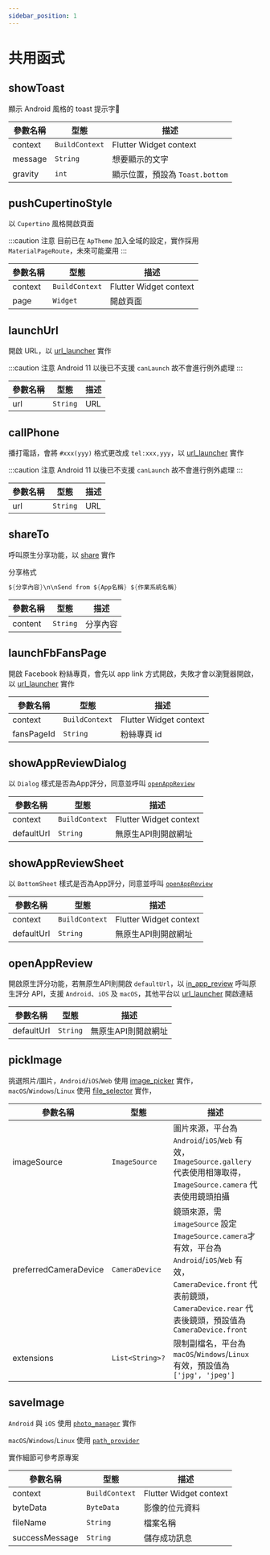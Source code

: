 ```yaml
---
sidebar_position: 1
---
```


# 共用函式

## showToast

顯示 Android 風格的 toast 提示字

| 參數名稱                         | 型態                             | 描述                             |
| ------------------------------- | ------------------------------- | ------------------------------- |
| context | `BuildContext` | Flutter Widget context |
| message | `String` | 想要顯示的文字 |
| gravity | `int` | 顯示位置，預設為 `Toast.bottom` |

## pushCupertinoStyle

以 `Cupertino` 風格開啟頁面

:::caution 注意
目前已在 `ApTheme` 加入全域的設定，實作採用 `MaterialPageRoute`，未來可能棄用
:::

| 參數名稱                         | 型態                             | 描述                             |
| ------------------------------- | ------------------------------- | ------------------------------- |
| context | `BuildContext` | Flutter Widget context |
| page | `Widget` | 開啟頁面 |


## launchUrl

開啟 URL，以 [url_launcher](https://pub.dev/packages/url_launcher) 實作

:::caution 注意
Android 11 以後已不支援 `canLaunch` 故不會進行例外處理
:::

| 參數名稱                         | 型態                             | 描述                             |
| ------------------------------- | ------------------------------- | ------------------------------- |
| url | `String` | URL |

## callPhone

播打電話，會將 `#xxx(yyy)` 格式更改成 `tel:xxx,yyy`，以 [url_launcher](https://pub.dev/packages/url_launcher) 實作

:::caution 注意
Android 11 以後已不支援 `canLaunch` 故不會進行例外處理
:::

| 參數名稱                         | 型態                             | 描述                             |
| ------------------------------- | ------------------------------- | ------------------------------- |
| url | `String` | URL |

## shareTo

呼叫原生分享功能，以 [share](https://pub.dev/packages/share) 實作

分享格式

```s
${分享內容}\n\nSend from ${App名稱} ${作業系統名稱}
```

| 參數名稱                         | 型態                             | 描述                             |
| ------------------------------- | ------------------------------- | ------------------------------- |
| content | `String` | 分享內容 |

## launchFbFansPage

開啟 Facebook 粉絲專頁，會先以 app link 方式開啟，失敗才會以瀏覽器開啟，以 [url_launcher](https://pub.dev/packages/url_launcher) 實作

| 參數名稱                         | 型態                             | 描述                             |
| ------------------------------- | ------------------------------- | ------------------------------- |
| context | `BuildContext` | Flutter Widget context |
| fansPageId | `String` | 粉絲專頁 id |

## showAppReviewDialog

以 `Dialog` 樣式是否為App評分，同意並呼叫 [`openAppReview`](#openappreview)

| 參數名稱                         | 型態                             | 描述                             |
| ------------------------------- | ------------------------------- | ------------------------------- |
| context | `BuildContext` | Flutter Widget context |
| defaultUrl | `String` | 無原生API則開啟網址 |

## showAppReviewSheet

以 `BottomSheet` 樣式是否為App評分，同意並呼叫 [`openAppReview`](#openappreview)

| 參數名稱                         | 型態                             | 描述                             |
| ------------------------------- | ------------------------------- | ------------------------------- |
| context | `BuildContext` | Flutter Widget context |
| defaultUrl | `String` | 無原生API則開啟網址 |

## openAppReview

開啟原生評分功能，若無原生API則開啟 `defaultUrl`，以 [in_app_review](https://pub.dev/packages/in_app_review) 呼叫原生評分 API，支援 `Android`、`iOS` 及 `macOS`，其他平台以 [url_launcher](https://pub.dev/packages/url_launcher) 開啟連結

| 參數名稱                         | 型態                             | 描述                             |
| ------------------------------- | ------------------------------- | ------------------------------- |
| defaultUrl | `String` | 無原生API則開啟網址 |

## pickImage

挑選照片/圖片，`Android`/`iOS`/`Web` 使用 [image_picker](https://pub.dev/packages/image_picker) 實作，`macOS`/`Windows`/`Linux` 使用 [file_selector](https://pub.dev/packages/file_selector) 實作，

| 參數名稱                         | 型態                             | 描述                             |
| ------------------------------- | ------------------------------- | ------------------------------- |
| imageSource | `ImageSource` | 圖片來源，平台為 `Android`/`iOS`/`Web` 有效，`ImageSource.gallery` 代表使用相簿取得，`ImageSource.camera` 代表使用鏡頭拍攝 |
| preferredCameraDevice | `CameraDevice` | 鏡頭來源，需 `imageSource` 設定 `ImageSource.camera`才有效，平台為 `Android`/`iOS`/`Web` 有效，`CameraDevice.front` 代表前鏡頭，`CameraDevice.rear` 代表後鏡頭，預設值為 `CameraDevice.front` |
| extensions | `List<String>?` | 限制副檔名，平台為 `macOS`/`Windows`/`Linux` 有效，預設值為 `['jpg', 'jpeg']` |

## saveImage

`Android` 與 `iOS` 使用 [`photo_manager`](https://pub.dev/packages/photo_manager) 實作

`macOS`/`Windows`/`Linux` 使用 [`path_provider`](https://pub.dev/packages/photo_manager)

實作細節可參考原專案

| 參數名稱                         | 型態                             | 描述                             |
| ------------------------------- | ------------------------------- | ------------------------------- |
| context | `BuildContext` | Flutter Widget context |
| byteData | `ByteData` | 影像的位元資料 |
| fileName | `String` | 檔案名稱 |
| successMessage | `String` | 儲存成功訊息 |